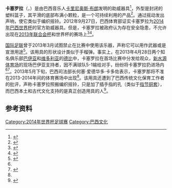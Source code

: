 {{Infobox Instrument
|name=卡塞罗拉
|names=
|image=Carlinhos Brown com Caxirolas.jpg
|image_capt=卡里尼奥斯与他的卡塞罗拉
|classification=手持、[[打击乐器|打击乐器]]
|range=
|related= {{link-en|编织摇铃|caxixi}}
|musicians= {{link-en|卡里尼奥斯·布朗|Carlinhos Brown}}
}}
'''卡塞罗拉'''（{{lang-en|Caxirola}}，{{IPA-pt|kaʃiˈɾɔla|pron}}）是由巴西音乐人[[卡里尼奥斯·布朗|卡里尼奥斯·布朗]]发明的助威器具<ref>{{cite web|url=http://g1.globo.com/bom-dia-brasil/noticia/2012/09/caxirola-criada-por-carlinhos-brown-vai-embalar-copa-do-mundo-de-2014.html|title=Caxirola, criada por Carlinhos Brown, vai embalar a Copa do Mundo de 2014|accessdate=2014-06-15|archive-date=2018-06-13|archive-url=https://web.archive.org/web/20180613161041/http://g1.globo.com/bom-dia-brasil/noticia/2012/09/caxirola-criada-por-carlinhos-brown-vai-embalar-copa-do-mundo-de-2014.html|dead-url=no}}</ref>，外型是封闭的塑料篮子，其平滑的底部布满小颗粒，是一个可持续利用的产品<ref>{{Cite web |url=http://colunistas.ig.com.br/poderonline/2013/04/23/carlinhos-brown-diz-que-caxirola-e-mais-sustentavel-que-caxixi/ |title=colunistas.ig.com.br/ |accessdate=2014-06-15 |archive-date=2013-06-28 |archive-url=https://archive.is/20130628032217/http://colunistas.ig.com.br/poderonline/2013/04/23/carlinhos-brown-diz-que-caxirola-e-mais-sustentavel-que-caxixi/ |dead-url=no }}</ref>。通过摇动发出声响，使它类似于编织摇铃。2012年9月27日，巴西体育部证实卡塞罗拉为[[2014年巴西世界杯|2014年巴西世界杯]]的官方助威器具。但是，卡塞罗拉被政府认为存在安全隐患，不允许出现在[[2013年联合会杯|2013年联合会杯]]和世界杯的赛场上<ref name=OESP>{{cite web|last=Leite|first=Almir|title=Proibição da caxirola agora é definitiva|url=http://www.estadao.com.br/noticias/impresso,proibicao-da-caxirola-agora-e-definitiva-,1037675,0.htm|work=[[O_Estado_de_S._Paulo|O Estado de S. Paulo]]|publisher=[[Grupo_Estado|Grupo Estado]]|accessdate=2013-06-01|coauthors=Leal, Luciana Nunes; Barsetti, Sílvio|location=Rio de Janeiro|language=pt|date=2013-06-01|archive-date=2013-10-21|archive-url=https://web.archive.org/web/20131021140824/http://www.estadao.com.br/noticias/impresso,proibicao-da-caxirola-agora-e-definitiva-,1037675,0.htm|dead-url=no}}</ref><ref name=enca>{{cite web|first=Sapa|title=Caxirola banned at Confed Cup|url=http://www.enca.com/sport-soccer/caxirola-banned-confed-cup|work=eNCA|accessdate=2013-06-01|location=Rio de Janeiro|date=2013-05-28|archive-date=2018-06-13|archive-url=https://web.archive.org/web/20180613160708/http://www.enca.com/sport-soccer/caxirola-banned-confed-cup|dead-url=no}}</ref>。

[[国际足联|国际足联]]曾于2013年3月试图禁止在比赛中使用该乐器，声称它可以用作武器或是宣泄用途<ref>{{Cite web |url=http://www.97news.com.br/noticias_abrir.php?ct=1&id=11794 |title=97news.com.br/ FIFA proíbe vuvuzela, pedhuá e caxirola na Copa de 2014 |access-date=2014-06-15 |archive-date=2017-10-24 |archive-url=https://web.archive.org/web/20171024043256/http://www.97news.com.br/noticias_abrir.php?ct=1&id=11794 |dead-url=no }}</ref>。该用具的形状设计类似于手榴弹。事实上，在2013年4月28日两个知名俱乐部[[巴伊亚竞技俱乐部|巴伊亚]]和[[维多利亚体育俱乐部|维多利亚]]的[[同城德比|德比]]中，卡塞罗拉在首场比赛中分发给观众，[[新水源体育场|新水源体育场]]的现场巴伊亚支持者，因不满球队5-1输给对手，纷纷将卡塞罗拉扔进场内<ref name=OESP/><ref>{{Cite web |url=http://globoesporte.globo.com/ba/noticia/2013/04/revolta-da-caxirola-indignacao-e-falta-de-educacao-causam-vexame.html |title=Revolta da Caxirola: indignação e falta de educação causam vexame |access-date=2014-06-15 |archive-date=2018-06-18 |archive-url=https://web.archive.org/web/20180618042707/http://globoesporte.globo.com/ba/noticia/2013/04/revolta-da-caxirola-indignacao-e-falta-de-educacao-causam-vexame.html |dead-url=no }}</ref>。2013年5月下旬，巴西司法部长何塞·爱德华多·卡多佐表示，卡塞罗那将不准在2013-2014年间的体育赛场中出现<ref name=OESP/>。该用具还遭到了巴西传统文化保育工作者的批评，声称卡塞罗拉照搬编织摇铃，只是加了插手指的孔（类似于[[指节铜套|指节铜套]]），而巴西本土和古代文化支持的是真正创造用具的人<ref>{{Cite web |url=http://agenciabrasil.ebc.com.br/noticia/2012-10-04/especialistas-criticam-reconhecimento-do-governo-instrumentos-musicais-para-copa |title=agenciabrasil.ebc.com.br/ Especialistas criticam reconhecimento do governo a instrumentos musicais para a Copa |accessdate=2014-06-15 |archive-date=2012-12-28 |archive-url=https://web.archive.org/web/20121228101039/http://agenciabrasil.ebc.com.br/noticia/2012-10-04/especialistas-criticam-reconhecimento-do-governo-instrumentos-musicais-para-copa |dead-url=no }}</ref>。
== 参考资料 ==
{{reflist}}

{{2014年世界杯足球赛}}
{{FIFA World Cup symbols}}

[[Category:2014年世界杯足球赛|Category:2014年世界杯足球赛]]
[[Category:巴西文化|Category:巴西文化]]